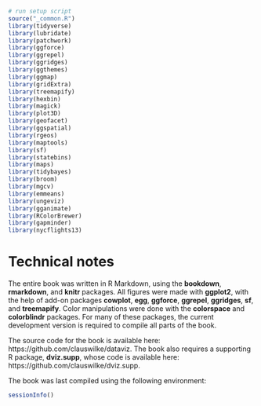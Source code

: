 ```r
# run setup script
source("_common.R")
library(tidyverse)
library(lubridate)
library(patchwork)
library(ggforce)
library(ggrepel)
library(ggridges)
library(ggthemes)
library(ggmap)
library(gridExtra)
library(treemapify)
library(hexbin)
library(magick)
library(plot3D)
library(geofacet)
library(ggspatial)
library(rgeos)
library(maptools)
library(sf)
library(statebins)
library(maps)
library(tidybayes)
library(broom)
library(mgcv)
library(emmeans)
library(ungeviz)
library(gganimate)
library(RColorBrewer)
library(gapminder)
library(nycflights13)
```

# Technical notes {-}

The entire book was written in R Markdown, using the **bookdown**, **rmarkdown**, and **knitr** packages. All figures were made with **ggplot2**, with the help of add-on packages **cowplot**, **egg**, **ggforce**, **ggrepel**, **ggridges**, **sf**, and **treemapify**. Color manipulations were done with the **colorspace** and **colorblindr** packages. For many of these packages, the current development version is required to compile all parts of the book.

The source code for the book is available here: https://github.com/clauswilke/dataviz. The book also requires a supporting R package, **dviz.supp**, whose code is available here: https://github.com/clauswilke/dviz.supp.

The book was last compiled using the following environment:
```r
sessionInfo()
```

